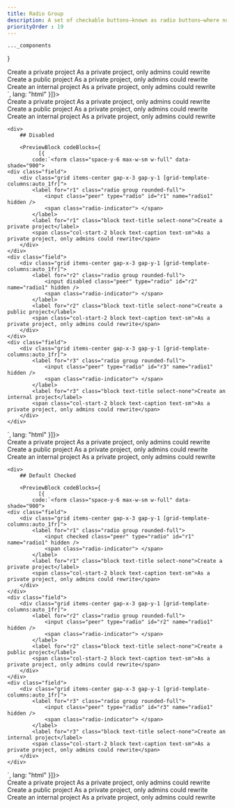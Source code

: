 ```yaml
---
title: Radio Group
description: A set of checkable buttons—known as radio buttons—where no more than one of the buttons can be checked at a time.
priorityOrder : 19
---
```



    ..._components
}

<div className="space-y-20">
    <PreviewBlock codeBlocks={
              [{
            code:`<form class="space-y-6 max-w-sm w-full" data-shade="900">
    <div class="field">
        <div class="grid items-center gap-x-3 gap-y-1 [grid-template-columns:auto_1fr]">
            <label for="r1" class="radio group rounded-full">
                <input class="peer" type="radio" id="r1" name="radio1" hidden />
                <span class="radio-indicator"> </span>
            </label>
            <label for="r1" class="block text-title select-none">Create a private project</label>
            <span class="col-start-2 block text-caption text-sm">As a private project, only admins could rewrite</span>
        </div>
    </div>
    <div class="field">
        <div class="grid items-center gap-x-3 gap-y-1 [grid-template-columns:auto_1fr]">
            <label for="r2" class="radio group rounded-full">
                <input class="peer" type="radio" id="r2" name="radio1" hidden />
                <span class="radio-indicator"> </span>
            </label>
            <label for="r2" class="block text-title select-none">Create a public project</label>
            <span class="col-start-2 block text-caption text-sm">As a private project, only admins could rewrite</span>
        </div>
    </div>
    <div class="field">
        <div class="grid items-center gap-x-3 gap-y-1 [grid-template-columns:auto_1fr]">
            <label for="r3" class="radio group rounded-full">
                <input class="peer" type="radio" id="r3" name="radio1" hidden />
                <span class="radio-indicator"> </span>
            </label>
            <label for="r3" class="block text-title select-none">Create an internal project</label>
            <span class="col-start-2 block text-caption text-sm">As a private project, only admins could rewrite</span>
        </div>
    </div>
</form>`,
              lang: "html"
          }]}>
        <form class="space-y-6 max-w-sm w-full" data-shade="900">
            <div class="field">
                <div class="grid items-center gap-x-3 gap-y-1 [grid-template-columns:auto_1fr]">
                    <label for="r1" class="radio group rounded-full">
                        <input class="peer" type="radio" id="r1" name="radio1" hidden />
                        <span class="radio-indicator"> </span>
                    </label>
                    <label for="r1" class="block text-title select-none">Create a private project</label>
                    <span class="col-start-2 block text-caption text-sm">As a private project, only admins could rewrite</span>
                </div>
            </div>
            <div class="field">
                <div class="grid items-center gap-x-3 gap-y-1 [grid-template-columns:auto_1fr]">
                    <label for="r2" class="radio group rounded-full">
                        <input class="peer" type="radio" id="r2" name="radio1" hidden />
                        <span class="radio-indicator"> </span>
                    </label>
                    <label for="r2" class="block text-title select-none">Create a public project</label>
                    <span class="col-start-2 block text-caption text-sm">As a private project, only admins could rewrite</span>
                </div>
            </div>
            <div class="field">
                <div class="grid items-center gap-x-3 gap-y-1 [grid-template-columns:auto_1fr]">
                    <label for="r3" class="radio group rounded-full">
                        <input class="peer" type="radio" id="r3" name="radio1" hidden />
                        <span class="radio-indicator"> </span>
                    </label>
                    <label for="r3" class="block text-title select-none">Create an internal project</label>
                    <span class="col-start-2 block text-caption text-sm">As a private project, only admins could rewrite</span>
                </div>
            </div>
        </form>
    </PreviewBlock>

    <div>
        ## Disabled

        <PreviewBlock codeBlocks={
              [{
            code:`<form class="space-y-6 max-w-sm w-full" data-shade="900">
    <div class="field">
        <div class="grid items-center gap-x-3 gap-y-1 [grid-template-columns:auto_1fr]">
            <label for="r1" class="radio group rounded-full">
                <input class="peer" type="radio" id="r1" name="radio1" hidden />
                <span class="radio-indicator"> </span>
            </label>
            <label for="r1" class="block text-title select-none">Create a private project</label>
            <span class="col-start-2 block text-caption text-sm">As a private project, only admins could rewrite</span>
        </div>
    </div>
    <div class="field">
        <div class="grid items-center gap-x-3 gap-y-1 [grid-template-columns:auto_1fr]">
            <label for="r2" class="radio group rounded-full">
                <input disabled class="peer" type="radio" id="r2" name="radio1" hidden />
                <span class="radio-indicator"> </span>
            </label>
            <label for="r2" class="block text-title select-none">Create a public project</label>
            <span class="col-start-2 block text-caption text-sm">As a private project, only admins could rewrite</span>
        </div>
    </div>
    <div class="field">
        <div class="grid items-center gap-x-3 gap-y-1 [grid-template-columns:auto_1fr]">
            <label for="r3" class="radio group rounded-full">
                <input class="peer" type="radio" id="r3" name="radio1" hidden />
                <span class="radio-indicator"> </span>
            </label>
            <label for="r3" class="block text-title select-none">Create an internal project</label>
            <span class="col-start-2 block text-caption text-sm">As a private project, only admins could rewrite</span>
        </div>
    </div>
</form>`,
              lang: "html"
          }]}>
        <form class="space-y-6 max-w-sm w-full" data-shade="900">
            <div class="field">
                <div class="grid items-center gap-x-3 gap-y-1 [grid-template-columns:auto_1fr]">
                    <label for="r2-1" class="radio group rounded-full">
                        <input class="peer" type="radio" id="r2-1" name="radio2" hidden />
                        <span class="radio-indicator"> </span>
                    </label>
                    <label for="r2-1" class="block text-title select-none">Create a private project</label>
                    <span class="col-start-2 block text-caption text-sm">As a private project, only admins could rewrite</span>
                </div>
            </div>
            <div class="field">
                <div class="grid items-center gap-x-3 gap-y-1 [grid-template-columns:auto_1fr]">
                    <label for="r2-2" class="radio group rounded-full">
                        <input disabled class="peer" type="radio" id="r2-2" name="radio2" hidden />
                        <span class="radio-indicator"> </span>
                    </label>
                    <label for="r2-2" class="block text-title select-none">Create a public project</label>
                    <span class="col-start-2 block text-caption text-sm">As a private project, only admins could rewrite</span>
                </div>
            </div>
            <div class="field">
                <div class="grid items-center gap-x-3 gap-y-1 [grid-template-columns:auto_1fr]">
                    <label for="r2-3" class="radio group rounded-full">
                        <input class="peer" type="radio" id="r2-3" name="radio2" hidden />
                        <span class="radio-indicator"> </span>
                    </label>
                    <label for="r2-3" class="block text-title select-none">Create an internal project</label>
                    <span class="col-start-2 block text-caption text-sm">As a private project, only admins could rewrite</span>
                </div>
            </div>
        </form>
    </PreviewBlock>
    </div>

    <div>
        ## Default Checked

        <PreviewBlock codeBlocks={
              [{
            code:`<form class="space-y-6 max-w-sm w-full" data-shade="900">
    <div class="field">
        <div class="grid items-center gap-x-3 gap-y-1 [grid-template-columns:auto_1fr]">
            <label for="r1" class="radio group rounded-full">
                <input checked class="peer" type="radio" id="r1" name="radio1" hidden />
                <span class="radio-indicator"> </span>
            </label>
            <label for="r1" class="block text-title select-none">Create a private project</label>
            <span class="col-start-2 block text-caption text-sm">As a private project, only admins could rewrite</span>
        </div>
    </div>
    <div class="field">
        <div class="grid items-center gap-x-3 gap-y-1 [grid-template-columns:auto_1fr]">
            <label for="r2" class="radio group rounded-full">
                <input class="peer" type="radio" id="r2" name="radio1" hidden />
                <span class="radio-indicator"> </span>
            </label>
            <label for="r2" class="block text-title select-none">Create a public project</label>
            <span class="col-start-2 block text-caption text-sm">As a private project, only admins could rewrite</span>
        </div>
    </div>
    <div class="field">
        <div class="grid items-center gap-x-3 gap-y-1 [grid-template-columns:auto_1fr]">
            <label for="r3" class="radio group rounded-full">
                <input class="peer" type="radio" id="r3" name="radio1" hidden />
                <span class="radio-indicator"> </span>
            </label>
            <label for="r3" class="block text-title select-none">Create an internal project</label>
            <span class="col-start-2 block text-caption text-sm">As a private project, only admins could rewrite</span>
        </div>
    </div>
</form>`,
              lang: "html"
          }]}>
        <form class="space-y-6 max-w-sm w-full" data-shade="900">
            <div class="field">
                <div class="grid items-center gap-x-3 gap-y-1 [grid-template-columns:auto_1fr]">
                    <label for="r3-1" class="radio group rounded-full">
                        <input checked class="peer" type="radio" id="r3-1" name="radio3" hidden />
                        <span class="radio-indicator"> </span>
                    </label>
                    <label for="r3-1" class="block text-title select-none">Create a private project</label>
                    <span class="col-start-2 block text-caption text-sm">As a private project, only admins could rewrite</span>
                </div>
            </div>
            <div class="field">
                <div class="grid items-center gap-x-3 gap-y-1 [grid-template-columns:auto_1fr]">
                    <label for="r3-2" class="radio group rounded-full">
                        <input class="peer" type="radio" id="r3-2" name="radio3" hidden />
                        <span class="radio-indicator"> </span>
                    </label>
                    <label for="r3-2" class="block text-title select-none">Create a public project</label>
                    <span class="col-start-2 block text-caption text-sm">As a private project, only admins could rewrite</span>
                </div>
            </div>
            <div class="field">
                <div class="grid items-center gap-x-3 gap-y-1 [grid-template-columns:auto_1fr]">
                    <label for="r3-3" class="radio group rounded-full">
                        <input class="peer" type="radio" id="r3-3" name="radio3" hidden />
                        <span class="radio-indicator"> </span>
                    </label>
                    <label for="r3-3" class="block text-title select-none">Create an internal project</label>
                    <span class="col-start-2 block text-caption text-sm">As a private project, only admins could rewrite</span>
                </div>
            </div>
        </form>
    </PreviewBlock>
    </div>
</div>